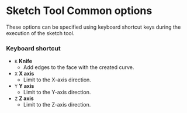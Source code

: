 # Sketch Tool Common options

These options can be specified using keyboard shortcut keys during the execution of the sketch tool.

### Keyboard shortcut
   - `K` **Knife**
      - Add edges to the face with the created curve.
   - `X` **X axis**
      - Limit to the X-axis direction.
   - `Y` **Y axis**
      - Limit to the Y-axis direction.
   - `Z` **Z axis**
      - Limit to the Z-axis direction.